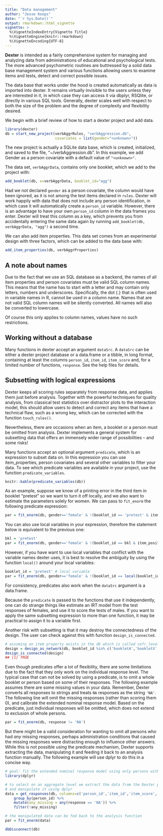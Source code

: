 ```yaml
---
title: "Data management"
author: "Jesse Koops"
date: "`r Sys.Date()`"
output: rmarkdown::html_vignette
vignette: >
  %\VignetteIndexEntry{Vignette Title}
  %\VignetteEngine{knitr::rmarkdown}
  %\VignetteEncoding{UTF-8}
---
```


**Dexter** is intended as a fairly comprehensive system for managing and analyzing data from administrations of educational and psychological tests. The more advanced psychometric routines are buttressed by a solid data base management system and various functions allowing users to examine items and tests, detect and correct possible issues.

The data base that works under the hood is created automatically as data is imported into dexter. It remains virtually invisible to the users unless they are interested in it, in which case they can access it via dbplyr, RSQlite, or directly in various SQL tools. Generally, dexter scales well with respect to both the size of the problem and the degree of complexity and flexibility desired.

We begin with a brief review of how to start a dexter project and add data.


```r
library(dexter)
db = start_new_project(verbAggrRules, "verbAggression.db", 
                       covariates = list(gender="<unknown>"))
```

The new project is actually a SQLite data base, which is created, initialized, and saved to the file, "~/verbAggression.db". In this example, we add Gender as a person covariate with a default value of `"<unknown>"`.

The data set, `verbAggrData`, contains only one booklet, which we add to the project with:

```r
add_booklet(db, x=verbAggrData, booklet_id="agg")
```

Had we not declared `gender` as a person covariate, the column would have been ignored, as it is not among the test items declared in `rules`.  Dexter will work happily with data that does not include any person identification, in which case it will automatically create a `person_id` variable. However, there is an advantage to have your own `person_id` column in the data frames you enter. Dexter will treat this column as a key, which prevents you from accidentally entering the same data again by running `add_booklet(db, verbAggrData, "agg")` a second time.

We can also add item properties. This data set comes from an experimental design with three factors, which can be added to the data base with: 

```r
add_item_properties(db, verbAggrProperties)
```

## A note about names

Due to the fact that we use an SQL database as a backend, the names of all item properties and person covariates must be valid SQL column names. This means that the name has to start with a letter and may contain only letters, numbers and underscores. Specifically, the dot {.} that is often used in variable names in R, cannot be used in a column name. Names that are not valid SQL column names will be silently converted. All names will also be converted to lowercase. 

Of course this only applies to column names, values have no such restrictions.

## Working without a database

Many functions in dexter accept an argument `dataSrc`. A `dataSrc` can be either a dexter project database or a data.frame or a tibble, in long format, containing at least the columns `person_id`, `item_id`, `item_score` and, for a limited number of functions, `response`. See the help files for details.

## Subsetting with logical expressions

Dexter keeps all scoring rules separately from response data, and applies them just before analysis. Together with the powerful techniques for quality analysis, from classical test statistics over distractor plots to the interaction model, this should allow users to detect and correct any items that have a technical flaw, such as a wrong key, which can be corrected with the function `touch_rules()`.

Nevertheless, there are occasions when an item, a booklet or a person must be omitted from analysis. Dexter implements a general system for subsetting data that offers an immensely wider range of possibilities -- and some risks!

Many functions accept an optional argument `predicate`, which is an expression to subset data on. In this expression you can use item_properties, person covariates and several other variables to filter your data. To see which predicate variables are available in your project, use the function `predicate_variables`.

```r
knitr::kable(predicate_variables(db))
```

As an example, suppose we know of a printing error in the third item in booklet "pretest" so we want to turn it off locally, and we also want to estimate the parameters solely for women. We can pass to `fit_enorm` the following predicate expression:

```r
par = fit_enorm(db, gender=='female' & !(booklet_id == 'pretest' & item_position == 3))
```

You can also use local variables in your expression, therefore the statement below is equivalent to the previous one:

```r
bkl = 'pretest'
par = fit_enorm(db, gender=='female' & !(booklet_id == bkl & item_position == 3))
```

However, if you have want to use local variables that conflict with the variable names dexter uses, it is best to resolve the ambiguity by using the function `local()` around your local variables:

```r
booklet_id = 'pretest' # local variable
par = fit_enorm(db, gender=='female' & !(booklet_id == local(booklet_id) & item_position == 3))
```

For consistency, predicates also work when the `dataSrc` argument is a data.frame.

Because the `predicate` is passed to the functions that use it independently, one can do strange things like estimate an IRT model from the test responses of females, and use it to score the tests of males. If you want to apply the same subsetting expression to more than one function, it may be practical to assign it to a variable first.

Another risk with subsetting is that it may destroy the connectedness of the design. The user can check against this with function `design_is_connected`. 

```r
# assuming an item property exists in the db which is called cefr_level
design = design_as_network(db, booklet_id %in% c('bookletA','bookletX','bookletY') & cefr_level == 'B1')
design_is_connected(design)
## [1] TRUE
```

Even though predicates offer a lot of flexibility, there are some limitations due to the fact that they only work on the individual response level. The typical case that can not be solved by using a predicate, is to omit a whole booklet or person based on some of their responses. The following example assumes there are some missing values in your data. Remember, Dexter converts all responses to strings and treats `NA` responses as the string `'NA'`. The following line will omit the missing responses (rather than scoring them 0), and calibrate the extended nominal response model. Based on the predicate, just individual responses will be omitted, which does not extend to exclusion of whole persons.

```r
par = fit_enorm(db, response != 'NA')
```

But there might be a valid consideration for wanting to omit all persons who had *any* missing responses, perhaps administration conditions that caused the missing responses were distracting enough to influence other answers. While this is not possible using the predicate mechanism, Dexter supports extracting the data, manipulating it and feeding it back to an analysis function manually. The following example will use dplyr to do this in a concise way.

```r
# goal: fit the extended nominal response model using only persons without any missing responses
library(dplyr)

# to select on an aggregate level we extract the data from the Dexter project database
# and manipulate it using dplyr
data = get_responses(db, columns=c('person_id','item_id','item_score','response')) %>%
    group_by(person_id) %>%
    mutate(any_missing = any(response == 'NA')) %>%
    filter(!any_missing)

# the manipulated data can be fed back to the analysis function
par = fit_enorm(data)
```


```r
dbDisconnect(db)
```